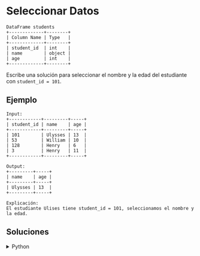 # Seleccionar Datos

```text
DataFrame students
+-------------+--------+
| Column Name | Type   |
+-------------+--------+
| student_id  | int    |
| name        | object |
| age         | int    |
+-------------+--------+
```

Escribe una solución para seleccionar el nombre y la edad del estudiante con `student_id = 101`.

## Ejemplo

```text
Input:
+------------+---------+-----+
| student_id | name    | age |
+------------+---------+-----+
| 101        | Ulysses | 13  |
| 53         | William | 10  |
| 128        | Henry   | 6   |
| 3          | Henry   | 11  |
+------------+---------+-----+

Output:
+---------+-----+
| name    | age | 
+---------+-----+
| Ulysses | 13  |
+---------+-----+

Explicación:
El estudiante Ulises tiene student_id = 101, seleccionamos el nombre y la edad.
```

## Soluciones

<details>
    <summary>Python</summary>
```python
import pandas as pd

def selectData(students: pd.DataFrame) -> pd.DataFrame:
    return students[students['student_id'] == 101][['name','age']] 
```
</details>